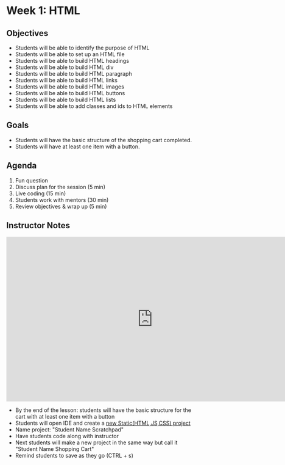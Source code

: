 # Week 1: HTML

## Objectives

- Students will be able to identify the purpose of HTML
- Students will be able to set up an HTML file
- Students will be able to build HTML headings
- Students will be able to build HTML div
- Students will be able to build HTML paragraph
- Students will be able to build HTML links
- Students will be able to build HTML images
- Students will be able to build HTML buttons
- Students will be able to build HTML lists
- Students will be able to add classes and ids to HTML elements

## Goals

- Students will have the basic structure of the shopping cart completed.
- Students will have at least one item with a button.

## Agenda

1. Fun question
2. Discuss plan for the session (5 min)
3. Live coding (15 min)
4. Students work with mentors (30 min)
5. Review objectives & wrap up (5 min)

## Instructor Notes

<iframe
  width="768"
  height="432"
  src="https://stackblitz.com/edit/stackblitz-starters-m9m6et?embed=1&file=index.html"
  frameBorder="0"
  allow="fullscreen; clipboard-read; clipboard-write"
  allowfullscreen
></iframe>

- By the end of the lesson: students will have the basic structure for the cart with at least one item with a button
- Students will open IDE and create a [new Static(HTML,JS,CSS) project](https://stackblitz.com/fork/github/stackblitz/starters/tree/main/static?title=Static%20Starter&description=HTML/CSS/JS%20Starter&file=script.js,styles.css,index.html&terminalHeight=10)
- Name project: "Student Name Scratchpad"
- Have students code along with instructor
- Next students will make a new project in the same way but call it "Student Name Shopping Cart"
- Remind students to save as they go (CTRL + s)
